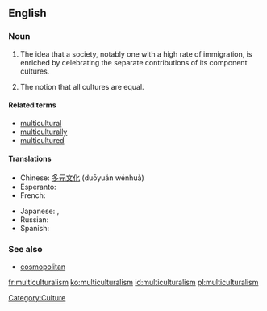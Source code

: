 ==English==

===Noun===
{{en-noun}}

# The idea that a society, notably one with a high rate of immigration, is enriched by celebrating the separate contributions of its component cultures.
# {{rfv-sense}} The notion that all cultures are equal.

====Related terms====
* [[multicultural]]
* [[multiculturally]]
* [[multicultured]]

====Translations====
{{trans-top|societal idea}}
* Chinese: [[多元文化]] (duōyuán wénhuà)
* Esperanto: {{t|eo|multkulturismo|xs=Esperanto}}
* French: {{t+|fr|multiculturalisme|m}}
{{trans-mid}}
* Japanese: {{t|ja|多元文化論|tr=たげんぶんかろん, tagen-bunka-ron}}, {{t|ja|多文化|tr=たぶんか, ta-bunka}}
* Russian: {{t|ru|многокультурность|f|tr=mnogokul'túrnost'}}
* Spanish: {{t-|es|multiculturalismo|m}}
{{trans-bottom}}

===See also===
* [[cosmopolitan]]

[[Category:Culture]]

[[fr:multiculturalism]]
[[ko:multiculturalism]]
[[id:multiculturalism]]
[[pl:multiculturalism]]